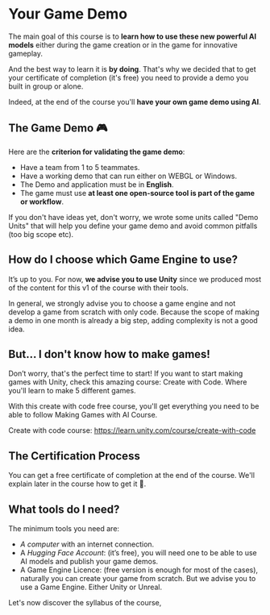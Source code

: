 # Your Game Demo

The main goal of this course is to **learn how to use these new powerful AI models** either during the game creation or in the game for innovative gameplay.

And the best way to learn it is **by doing**. That's why we decided that to get your certificate of completion (it's free) you need to provide a demo you built in group or alone.

Indeed, at the end of the course you'll **have your own game demo using AI**.

## The Game Demo 🎮

Here are the **criterion for validating the game demo**:

- Have a team from 1 to 5 teammates.
- Have a working demo that can run either on WEBGL or Windows.
- The Demo and application must be in **English**.
- The game must use **at least one open-source tool is part of the game or workflow**.

If you don't have ideas yet, don't worry, we wrote some units called "Demo Units" that will help you define your game demo and avoid common pitfalls (too big scope etc).

## How do I choose which Game Engine to use?

It’s up to you. For now, **we advise you to use Unity** since we produced most of the content for this v1 of the course with their tools. 

In general, we strongly advise you to choose a game engine and not develop a game from scratch with only code. Because the scope of making a demo in one month is already a big step, adding complexity is not a good idea.


## But... I don't know how to make games!

Don’t worry, that's the perfect time to start! If you want to start making games with Unity, check this amazing course: Create with Code. Where you'll learn to make 5 different games.

With this create with code free course, you'll get everything you need to be able to follow Making Games with AI Course.

Create with code course: https://learn.unity.com/course/create-with-code

## The Certification Process

You can get a free certificate of completion at the end of the course. We'll explain later in the course how to get it 🤗.


## What tools do I need?

The minimum tools you need are:

- *A computer* with an internet connection.
- A *Hugging Face Account*: (it’s free), you will need one to be able to use AI models and publish your game demos.
- A Game Engine Licence: (free version is enough for most of the cases), naturally you can create your game from scratch. But we advise you to use a Game Engine. Either Unity or Unreal.


Let's now discover the syllabus of the course,